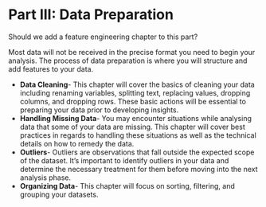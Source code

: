 # Part III: Data Preparation

Should we add a feature engineering chapter to this part?

Most data will not be received in the precise format you need to begin your analysis. The process of data preparation is where you will structure and add features to your data.

- **Data Cleaning**- This chapter will cover the basics of cleaning your data including renaming variables, splitting text, replacing values, dropping columns, and dropping rows. These basic actions will be essential to preparing your data prior to developing insights.
- **Handling Missing Data**- You may encounter situations while analysing data that some of your data are missing. This chapter will cover best practices in regards to handling these situations as well as the technical details on how to remedy the data.
- **Outliers**- Outliers are observations that fall outside the expected scope of the dataset. It's important to identify outliers in your data and determine the necessary treatment for them before moving into the next analysis phase.
- **Organizing Data**- This chapter will focus on sorting, filtering, and grouping your datasets.
